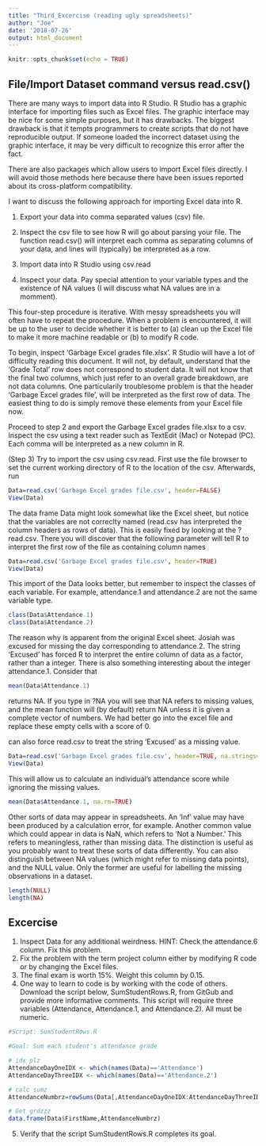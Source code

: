 ```yaml
---
title: "Third_Excercise (reading ugly spreadsheets)"
author: "Joe"
date: '2018-07-26'
output: html_document
---
```


```r
knitr::opts_chunk$set(echo = TRUE)
```

## File/Import Dataset command versus read.csv() 

There are many ways to import data into R Studio. R Studio has a graphic interface for importing files such as Excel files. The graphic interface may be nice for some simple purposes, but it has drawbacks. The biggest drawback is that it tempts programmers to create scripts that do not have reproducible output. If someone loaded the incorrect dataset using the graphic interface, it may be very difficult to recognize this error after the fact. 

There are also packages which allow users to import Excel files directly. I will avoid those methods here because there have been issues reported about its cross-platform compatibility.

I want to discuss the following approach for importing Excel data into R.

1) Export your data into comma separated values (csv) file.

2) Inspect the csv file to see how R will go about parsing your file. The function read.csv() will interpret each comma as separating columns of your data, and lines will (typically) be interpreted as a row.

3) Import data into R Studio using csv.read

4) Inspect your data. Pay special attention to your variable types and the existence of NA values (I will discuss what NA values are in a momment).

This four-step procedure is iterative. With messy spreadsheets you will often have to repeat the procedure. When a problem is encountered, it will be up to the user to decide whether it is better to (a) clean up the Excel file to make it more machine readable or (b) to modify R code.

To begin, inspect 'Garbage Excel grades file.xlsx'. R Studio will have a lot of difficulty reading this document. It will not, by default, understand that the 'Grade Total' row does not correspond to student data. It will not know that the final two columns, which just refer to an overall grade breakdown, are not data columns. One particularily troublesome problem is that the header 'Garbage Excel grades file', will be interpreted as the first row of data. The easiest thing to do is simply remove these elements from your Excel file now.

Proceed to step 2 and export the Garbage Excel grades file.xlsx to a csv. Inspect the csv using a text reader such as TextEdit (Mac) or Notepad (PC). Each comma will be interpreted as a new column in R. 

(Step 3) Try to import the csv using csv.read. First use the file browser to set the current working directory of R to the location of the csv. Afterwards, run

```r
Data=read.csv('Garbage Excel grades file.csv', header=FALSE)
View(Data)
```

The data frame Data might look somewhat like the Excel sheet, but notice that the variables are not correclty named (read.csv has interpreted the column headers as rows of data). This is easily fixed by looking at the ?read.csv. There you will discover that the following parameter will tell R to interpret the first row of the file as containing column names

```r
Data=read.csv('Garbage Excel grades file.csv', header=TRUE)
View(Data)
```

This import of the Data looks better, but remember to inspect the classes of each variable. For example, attendance.1 and attendance.2 are not the same variable type. 

```r
class(Data$Attendance.1)
class(Data$Attendance.2)
```

The reason why is apparent from the original Excel sheet. Josiah was excused for missing the day corresponding to attendance.2. The string 'Excused' has forced R to interpret the entire column of data as a factor, rather than a integer. There is also something interesting about the integer attendance.1. Consider that

```r
mean(Data$Attendance.1)
```

returns NA. If you type in ?NA you will see that NA refers to missing values, and the mean function will (by default) return NA unless it is given a complete vector of numbers. We had better go into the excel file and replace these empty cells with a score of 0.

can also force read.csv to treat the string 'Excused' as a missing value.

```r
Data=read.csv('Garbage Excel grades file.csv', header=TRUE, na.strings='Excused')
View(Data)
```

This will allow us to calculate an individual's attendance score while ignoring the missing values.

```r
mean(Data$Attendance.1, na.rm=TRUE)
```

Other sorts of data may appear in spreadsheets. An 'Inf' value may have been produced by a calculation error, for example. Another common value which could appear in data is NaN, which refers to 'Not a Number.' This refers to meaningless, rather than missing data. The distinction is useful as you probably want to treat these sorts of data differently. You can also distinguish between NA values (which might refer to missing data points), and the NULL value. Only the former are useful for labelling the missing observations in a dataset.

```r
length(NULL)
length(NA)
```


## Excercise  
1) Inspect Data for any additional weirdness. HINT: Check the attendance.6 column. Fix this problem.
2) Fix the problem with the term project column either by modifying R code or by changing the Excel files.
3) The final exam is worth 15%. Weight this column by 0.15.
4) One way to learn to code is by working with the code of others. Download the script below, SumStudentRows.R, from GitGub and provide more informative comments. This script will require three variables (Attendance, Attendance.1, and Attendance.2). All must be numeric.

```r
#Script: SumStudentRows.R

#Goal: Sum each student's attendance grade

# idx plz
AttendanceDayOneIDX <- which(names(Data)=='Attendance')
AttendanceDayThreeIDX <- which(names(Data)=='Attendance.2')

# calc sumz
AttendanceNumbrz=rowSums(Data[,AttendanceDayOneIDX:AttendanceDayThreeIDX],na.rm=TRUE)

# Get grdzzz
data.frame(Data$FirstName,AttendanceNumbrz)
```

5) Verify that the script SumStudentRows.R completes its goal.



